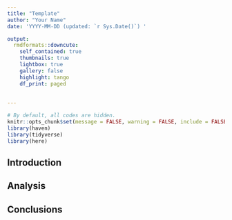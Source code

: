 ```yaml
---
title: "Template"
author: "Your Name"
date: 'YYYY-MM-DD (updated: `r Sys.Date()`) '

output:
  rmdformats::downcute:
    self_contained: true
    thumbnails: true
    lightbox: true
    gallery: false
    highlight: tango
    df_print: paged
    
    
---
```


```r
# By default, all codes are hidden. 
knitr::opts_chunk$set(message = FALSE, warning = FALSE, include = FALSE)
library(haven)
library(tidyverse)
library(here)
```

## Introduction

## Analysis

## Conclusions
